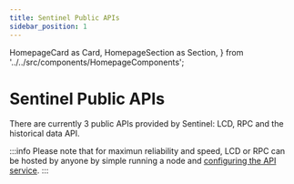 ```yaml
---
title: Sentinel Public APIs
sidebar_position: 1
---
```

  HomepageCard as Card,
  HomepageSection as Section,
} from '../../src/components/HomepageComponents';

# Sentinel Public APIs

There are currently 3 public APIs provided by Sentinel: LCD, RPC and the historical data API.  

<Section title="APIs" id="apis">
  <Card
    title="RPC endpoints"
    description="Sentinel RPC endpoints"
    to="/api/?v=RPC"
    svgFile="/icons/api.svg"
  />
  <Card
    title="gRPC"
    description="Sentinel high performance, universal RPC framework"
    to="/apis/grpc"
    svgFile="/icons/api.svg"
  />
  <Card
    title="LCD"
    description="State queries, legacy transactions endpoints"
    to="/api/?v=LCD"
    svgFile="/icons/api.svg"
  />
  </Section>

:::info 
Please note that for maximun reliability and speed, LCD or RPC can be hosted by anyone by simple running a node and [configuring the API service](https://docs.cosmos.network/main/learn/advanced/grpc_rest).
:::

